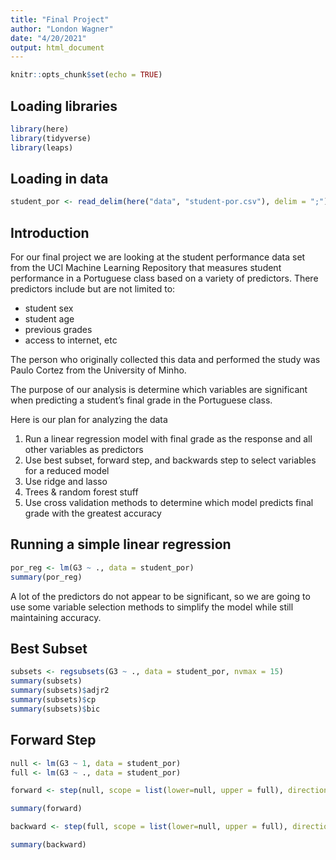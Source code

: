 ```yaml
---
title: "Final Project"
author: "London Wagner"
date: "4/20/2021"
output: html_document
---
```


```r
knitr::opts_chunk$set(echo = TRUE)
```

## Loading libraries

```r
library(here)
library(tidyverse)
library(leaps)
```

## Loading in data

```r
student_por <- read_delim(here("data", "student-por.csv"), delim = ";")
```

## Introduction
For our final project we are looking at the student performance data set from the UCI Machine Learning Repository that measures student performance in a Portuguese class based on a variety of predictors. There predictors include but are not limited to:

- student sex
- student age
- previous grades
- access to internet, etc

The person who originally collected this data and performed the study was Paulo Cortez from the University of Minho. 

The purpose of our analysis is determine which variables are significant when predicting a student's final grade in the Portuguese class.

Here is our plan for analyzing the data

1) Run a linear regression model with final grade as the response and all other variables as predictors 
2) Use best subset, forward step, and backwards step to select variables for a reduced model
3) Use ridge and lasso
4) Trees & random forest stuff
5) Use cross validation methods to determine which model predicts final grade with the greatest accuracy


## Running a simple linear regression

```r
por_reg <- lm(G3 ~ ., data = student_por)
summary(por_reg)
```

A lot of the predictors do not appear to be significant, so we are going to use some variable selection methods to simplify the model while still maintaining accuracy.

## Best Subset

```r
subsets <- regsubsets(G3 ~ ., data = student_por, nvmax = 15)
summary(subsets)
summary(subsets)$adjr2
summary(subsets)$cp
summary(subsets)$bic
```

## Forward Step

```r
null <- lm(G3 ~ 1, data = student_por)
full <- lm(G3 ~ ., data = student_por)

forward <- step(null, scope = list(lower=null, upper = full), direction = "forward")

summary(forward)
```

```r
backward <- step(full, scope = list(lower=null, upper = full), direction = "backward")

summary(backward)
```

